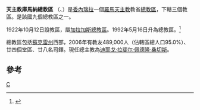 {{Infobox Roman Catholic diocese
|Roman Catholic Diocese of = 天主教庫馬納總教區
|Latin name of diocese = Archidioecesis Cumanensis
|image =
|caption =
|location = [[委內瑞拉|委內瑞拉]]
|territory =[[蘇克雷州|蘇克雷州]]西部
|population = 489,000
|rite = 拉丁禮
|patron =
|province =
|established = 1922年
|cathedral = [[聖依溺斯主教座堂_(庫馬納)|聖依溺斯主教座堂]]
|co-cathedral =
|leadership = 總主教
|website =
|教宗 =
|metropolitan = 迪耶戈·拉斐尔·佩德隆·桑切斯
|ordinary = 
|coadjutor bishop =
|auxiliary =
}}

'''天主教庫馬納總教區''' （{{lang-la|Archidioecesis Cumanensis}}、{{lang-es|Arquidiócesis de Cumaná}}）是[[委內瑞拉|委內瑞拉]]一個[[羅馬天主教|羅馬天主教]]教省[[總教區|總教區]]，下轄三個教區。是該國九個總教區之一。

1922年10月12日設教區，屬[[天主教加拉加斯總教區|加拉加斯總教區]]。1992年5月16日升為總教區。<ref>{{Cite web |url=http://www.vatican.va/holy_father/john_paul_ii/apost_constitutions/documents/hf_jp-ii_apc_19920516_cumanensis_lt.html |title=升為總教區的宗座憲令 |access-date=2013-06-12 |archive-date=2014-05-17 |archive-url=https://web.archive.org/web/20140517001621/http://www.vatican.va/holy_father/john_paul_ii/apost_constitutions/documents/hf_jp-ii_apc_19920516_cumanensis_lt.html |dead-url=no }}</ref>

總教區包括[[蘇克雷州|蘇克雷州]]西部，2006年有教友489,000人（佔轄區總人口95.0%）、廿四個堂區、廿八名司鐸。現任總主教為[[迪耶戈·拉斐尔·佩德隆·桑切斯|迪耶戈·拉斐尔·佩德隆·桑切斯]]。

==參考==
{{reflist}}
{{委內瑞拉天主教教區}}
[[Category:委內瑞拉天主教教區|C]]